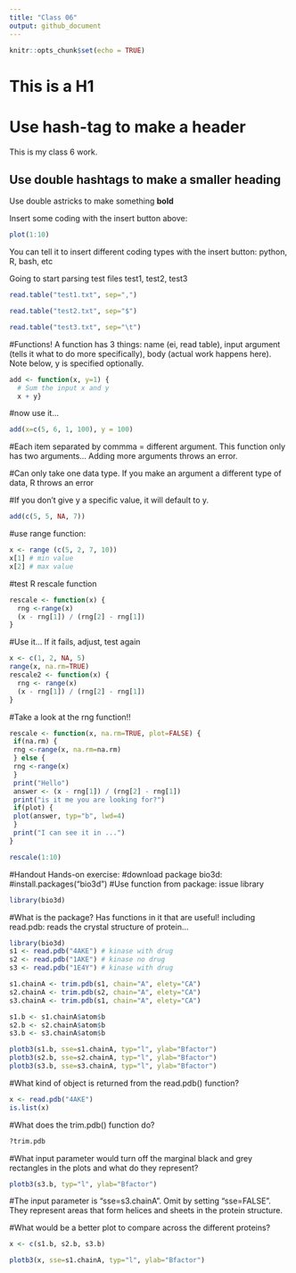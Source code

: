 ```yaml
---
title: "Class 06"
output: github_document
---
```


```r
knitr::opts_chunk$set(echo = TRUE)
```

# This is a H1

# Use hash-tag to make a header

This is my class 6 work.

## Use double hashtags to make a smaller heading

Use double astricks to make something **bold**

Insert some coding with the insert button above:

```r
plot(1:10)
```

You can tell it to insert different coding types with the insert button: python, R, bash, etc

Going to start parsing test files test1, test2, test3

```r
read.table("test1.txt", sep=",")
```
```r
read.table("test2.txt", sep="$")
```
```r
read.table("test3.txt", sep="\t")
```

#Functions! A function has 3 things: name (ei, read table), input argument (tells it what to do more specifically), body (actual work happens here). Note below, y is specified optionally.

```r
add <- function(x, y=1) {
  # Sum the input x and y 
  x + y}
```

#now use it...

```r
add(x=c(5, 6, 1, 100), y = 100)
```

#Each item separated by commma = different argument. This function only has two arguments... Adding more arguments throws an error.

#Can only take one data type. If you make an argument a different type of data, R throws an error

#If you don't give y a specific value, it will default to y.

```r
add(c(5, 5, NA, 7))
```

#use range function:

```r
x <- range (c(5, 2, 7, 10))
x[1] # min value
x[2] # max value
```

#test R rescale function

```r
rescale <- function(x) {
  rng <-range(x)
  (x - rng[1]) / (rng[2] - rng[1])
}
```

#Use it... If it fails, adjust, test again

```r
x <- c(1, 2, NA, 5)
range(x, na.rm=TRUE)
rescale2 <- function(x) {
  rng <- range(x)
  (x - rng[1]) / (rng[2] - rng[1])
}
```

#Take a look at the rng function!!

```r
rescale <- function(x, na.rm=TRUE, plot=FALSE) {
 if(na.rm) {
 rng <-range(x, na.rm=na.rm)
 } else {
 rng <-range(x)
 }
 print("Hello")
 answer <- (x - rng[1]) / (rng[2] - rng[1])
 print("is it me you are looking for?")
 if(plot) {
 plot(answer, typ="b", lwd=4)
 }
 print("I can see it in ...")
}
```

```r
rescale(1:10)
```

#Handout Hands-on exercise:
#download package bio3d:
#install.packages("bio3d")
#Use function from package: issue library

```r
library(bio3d)
```

#What is the package? Has functions in it that are useful! including read.pdb: reads the crystal structure of protein...

```r
library(bio3d)
s1 <- read.pdb("4AKE") # kinase with drug
s2 <- read.pdb("1AKE") # kinase no drug
s3 <- read.pdb("1E4Y") # kinase with drug

s1.chainA <- trim.pdb(s1, chain="A", elety="CA")
s2.chainA <- trim.pdb(s2, chain="A", elety="CA")
s3.chainA <- trim.pdb(s1, chain="A", elety="CA")

s1.b <- s1.chainA$atom$b
s2.b <- s2.chainA$atom$b
s3.b <- s3.chainA$atom$b

plotb3(s1.b, sse=s1.chainA, typ="l", ylab="Bfactor")
plotb3(s2.b, sse=s2.chainA, typ="l", ylab="Bfactor")
plotb3(s3.b, sse=s3.chainA, typ="l", ylab="Bfactor") 
```

#What kind of object is returned from the read.pdb() function?

```r
x <- read.pdb("4AKE")
is.list(x)
```

#What does the trim.pdb() function do?

```r
?trim.pdb
```

#What input parameter would turn off the marginal black and grey rectangles in the plots and what do they represent?

```r
plotb3(s3.b, typ="l", ylab="Bfactor") 
```
#The input parameter is "sse=s3.chainA". Omit by setting "sse=FALSE". They represent areas that form helices and sheets in the protein structure.

#What would be a better plot to compare across the different proteins? 

```r
x <- c(s1.b, s2.b, s3.b)

plotb3(x, sse=s1.chainA, typ="l", ylab="Bfactor")
```


